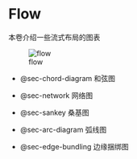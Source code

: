 # Flow

本卷介绍一些流式布局的图表

![flow](./image/flow.png)

- @sec-chord-diagram 和弦图

- @sec-network 网络图

- @sec-sankey 桑基图

- @sec-arc-diagram 弧线图

- @sec-edge-bundling 边缘捆绑图
